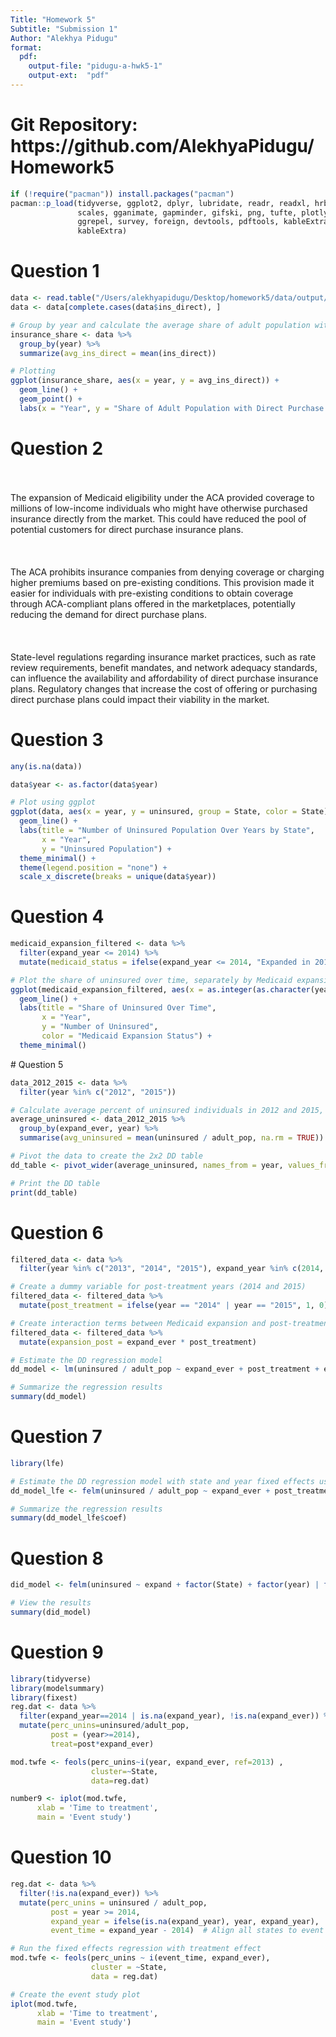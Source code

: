 ```yaml
---
Title: "Homework 5"
Subtitle: "Submission 1"
Author: "Alekhya Pidugu"
format:
  pdf:
    output-file: "pidugu-a-hwk5-1"
    output-ext:  "pdf"
---
```

# Git Repository: https://github.com/AlekhyaPidugu/Homework5

```r
if (!require("pacman")) install.packages("pacman")
pacman::p_load(tidyverse, ggplot2, dplyr, lubridate, readr, readxl, hrbrthemes, fixest,
               scales, gganimate, gapminder, gifski, png, tufte, plotly, OECD,
               ggrepel, survey, foreign, devtools, pdftools, kableExtra, modelsummary,
               kableExtra)

```

\newpage
# Question 1
```r
data <- read.table("/Users/alekhyapidugu/Desktop/homework5/data/output/acs_medicaid.txt", header = TRUE, sep = "\t")
data <- data[complete.cases(data$ins_direct), ]

# Group by year and calculate the average share of adult population with direct purchase health insurance
insurance_share <- data %>%
  group_by(year) %>%
  summarize(avg_ins_direct = mean(ins_direct))

# Plotting
ggplot(insurance_share, aes(x = year, y = avg_ins_direct)) +
  geom_line() +
  geom_point() +
  labs(x = "Year", y = "Share of Adult Population with Direct Purchase Health Insurance", title = "Share of Adult Population with Direct Purchase Health Insurance Over Time")

```

\newpage
# Question 2
 <br>  
The expansion of Medicaid eligibility under the ACA provided coverage to millions of low-income individuals who might have otherwise purchased insurance directly from the market. This could have reduced the pool of potential customers for direct purchase insurance plans.<br>  
 <br>  
The ACA prohibits insurance companies from denying coverage or charging higher premiums based on pre-existing conditions. This provision made it easier for individuals with pre-existing conditions to obtain coverage through ACA-compliant plans offered in the marketplaces, potentially reducing the demand for direct purchase plans.<br>  
 <br>  
State-level regulations regarding insurance market practices, such as rate review requirements, benefit mandates, and network adequacy standards, can influence the availability and affordability of direct purchase insurance plans. Regulatory changes that increase the cost of offering or purchasing direct purchase plans could impact their viability in the market.
<br>  

\newpage
# Question 3
```r
any(is.na(data))

data$year <- as.factor(data$year)

# Plot using ggplot
ggplot(data, aes(x = year, y = uninsured, group = State, color = State)) +
  geom_line() +
  labs(title = "Number of Uninsured Population Over Years by State",
       x = "Year",
       y = "Uninsured Population") +
  theme_minimal() +
  theme(legend.position = "none") +
  scale_x_discrete(breaks = unique(data$year))

  ```

\newpage
# Question 4
```r
medicaid_expansion_filtered <- data %>%
  filter(expand_year <= 2014) %>%
  mutate(medicaid_status = ifelse(expand_year <= 2014, "Expanded in 2014 or before", "Did not expand or expanded after 2014"))

# Plot the share of uninsured over time, separately by Medicaid expansion status
ggplot(medicaid_expansion_filtered, aes(x = as.integer(as.character(year)), y = uninsured, color = medicaid_status)) +
  geom_line() +
  labs(title = "Share of Uninsured Over Time",
       x = "Year",
       y = "Number of Uninsured",
       color = "Medicaid Expansion Status") +
  theme_minimal()
  ```

  \newpage
# Question 5
```r
data_2012_2015 <- data %>%
  filter(year %in% c("2012", "2015"))

# Calculate average percent of uninsured individuals in 2012 and 2015, separately for expansion and non-expansion states
average_uninsured <- data_2012_2015 %>%
  group_by(expand_ever, year) %>%
  summarise(avg_uninsured = mean(uninsured / adult_pop, na.rm = TRUE))

# Pivot the data to create the 2x2 DD table
dd_table <- pivot_wider(average_uninsured, names_from = year, values_from = avg_uninsured)

# Print the DD table
print(dd_table)
```

\newpage
# Question 6
```r
filtered_data <- data %>%
  filter(year %in% c("2013", "2014", "2015"), expand_year %in% c(2014, NA))

# Create a dummy variable for post-treatment years (2014 and 2015)
filtered_data <- filtered_data %>%
  mutate(post_treatment = ifelse(year == "2014" | year == "2015", 1, 0))

# Create interaction terms between Medicaid expansion and post-treatment years
filtered_data <- filtered_data %>%
  mutate(expansion_post = expand_ever * post_treatment)

# Estimate the DD regression model
dd_model <- lm(uninsured / adult_pop ~ expand_ever + post_treatment + expansion_post, data = filtered_data)

# Summarize the regression results
summary(dd_model)
```

\newpage
# Question 7
```r
library(lfe)

# Estimate the DD regression model with state and year fixed effects using lfe
dd_model_lfe <- felm(uninsured / adult_pop ~ expand_ever + post_treatment + expansion_post | State + year, data = filtered_data)

# Summarize the regression results
summary(dd_model_lfe$coef)
```

\newpage
# Question 8
```r
did_model <- felm(uninsured ~ expand + factor(State) + factor(year) | factor(State) + factor(year), data = data)

# View the results
summary(did_model)
```

\newpage
# Question 9
```r
library(tidyverse)
library(modelsummary)
library(fixest)
reg.dat <- data %>% 
  filter(expand_year==2014 | is.na(expand_year), !is.na(expand_ever)) %>%
  mutate(perc_unins=uninsured/adult_pop,
         post = (year>=2014), 
         treat=post*expand_ever)

mod.twfe <- feols(perc_unins~i(year, expand_ever, ref=2013) ,
                  cluster=~State,
                  data=reg.dat)

number9 <- iplot(mod.twfe, 
      xlab = 'Time to treatment',
      main = 'Event study')
```

\newpage
# Question 10
```r
reg.dat <- data %>% 
  filter(!is.na(expand_ever)) %>%
  mutate(perc_unins = uninsured / adult_pop,
         post = year >= 2014,
         expand_year = ifelse(is.na(expand_year), year, expand_year),
         event_time = expand_year - 2014)  # Align all states to event time (2014)

# Run the fixed effects regression with treatment effect
mod.twfe <- feols(perc_unins ~ i(event_time, expand_ever), 
                  cluster = ~State,
                  data = reg.dat)

# Create the event study plot
iplot(mod.twfe, 
      xlab = 'Time to treatment',
      main = 'Event study')
```